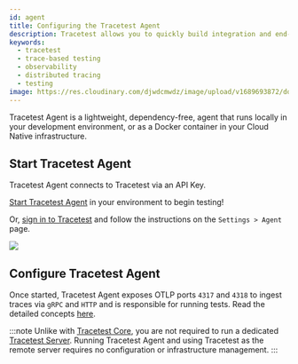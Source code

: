 ```yaml
---
id: agent
title: Configuring the Tracetest Agent
description: Tracetest allows you to quickly build integration and end-to-end tests, powered by your OpenTelemetry traces.
keywords:
  - tracetest
  - trace-based testing
  - observability
  - distributed tracing
  - testing
image: https://res.cloudinary.com/djwdcmwdz/image/upload/v1689693872/docs/Blog_Thumbnail_28_ugy2yy.png
---
```


Tracetest Agent is a lightweight, dependency-free, agent that runs locally in your development environment, or as a Docker container in your Cloud Native infrastructure.

## Start Tracetest Agent

Tracetest Agent connects to Tracetest via an API Key.

[Start Tracetest Agent](../getting-started/installation.mdx) in your environment to begin testing!

Or, [sign in to Tracetest](https://app.tracetest.io/) and follow the instructions on the `Settings > Agent` page.

![](https://res.cloudinary.com/djwdcmwdz/image/upload/v1696941536/docs/app.tracetest.io_organizations_ttorg_e66318ba6544b856_environments_ttenv_0e807879e2e38d28_settings_j4zt1b.png)

## Configure Tracetest Agent

Once started, Tracetest Agent exposes OTLP ports `4317` and `4318` to ingest traces via `gRPC` and `HTTP` and is responsible for running tests. Read the detailed concepts [here](../concepts/agent).

:::note
Unlike with [Tracetest Core](/core/getting-started/overview.mdx), you are not required to run a dedicated [Tracetest Server](/core/configuration/server.mdx). Running Tracetest Agent and using Tracetest as the remote server requires no configuration or infrastructure management.
:::
